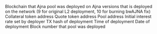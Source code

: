 <ParamField path="blockchain">
Blockchain that Ajna pool was deployed on
</ParamField>
<ParamField path="version">
Ajna versions that is deployed on the network (9 for original L2 deployment, 10 for burning bwAJNA fix)
</ParamField>
<ParamField path="collateral">
Collateral token address
</ParamField>
<ParamField path="quotes">
Quote token address
</ParamField>
<ParamField path="pool_address">
Pool address
</ParamField>
<ParamField path="starting_interest_rate">
Initial interest rate set by deployer
</ParamField>
<ParamField path="tx_hash">
TX hash of deployment
</ParamField>
<ParamField path="block_time">
Time of deployment
</ParamField>
<ParamField path="block_date">
Date of deployment
</ParamField>
<ParamField path="block_number">
Block number that pool was deployed
</ParamField>
